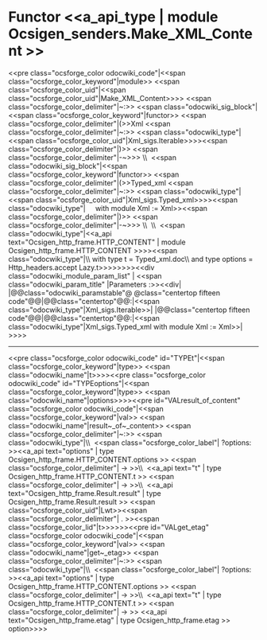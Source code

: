 =Functor <<a_api_type | module Ocsigen_senders.Make_XML_Content >> =
<<pre class="ocsforge_color odocwiki_code"|<<span class="ocsforge_color_keyword"|module>> <<span class="ocsforge_color_uid"|<<span class="ocsforge_color_uid"|Make_XML_Content>>>> <<span class="ocsforge_color_delimiter"|~:>> <<span class="odocwiki_sig_block"|<<span class="ocsforge_color_keyword"|functor>> <<span class="ocsforge_color_delimiter"|(>>Xml <<span class="ocsforge_color_delimiter"|~:>> <<span class="odocwiki_type"|<<span class="ocsforge_color_uid"|Xml_sigs.Iterable>>>><<span class="ocsforge_color_delimiter"|)>> <<span class="ocsforge_color_delimiter"|-~>>> \\  <<span class="odocwiki_sig_block"|<<span class="ocsforge_color_keyword"|functor>> <<span class="ocsforge_color_delimiter"|(>>Typed_xml <<span class="ocsforge_color_delimiter"|~:>> <<span class="odocwiki_type"|<<span class="ocsforge_color_uid"|Xml_sigs.Typed_xml>>>><<span class="odocwiki_type"|     with module Xml := Xml>><<span class="ocsforge_color_delimiter"|)>> <<span class="ocsforge_color_delimiter"|-~>>> \\  \\  <<span class="odocwiki_type"|<<a_api text="Ocsigen_http_frame.HTTP_CONTENT" | module Ocsigen_http_frame.HTTP_CONTENT >>>><<span class="odocwiki_type"|\\  with type t = Typed_xml.doc\\   and type options = Http_headers.accept Lazy.t>>>>>>>><<div class="odocwiki_module_param_list" | <<span class="odocwiki_param_title" |Parameters :>><<div|
|@@class="odocwiki_paramstable"@ @class="centertop fifteen code"@@{{{Xml}}}|@@class="centertop"@@:|<<span class="odocwiki_type"|Xml_sigs.Iterable>>|
|@@class="centertop fifteen code"@@{{{Typed_xml}}}|@@class="centertop"@@:|<<span class="odocwiki_type"|Xml_sigs.Typed_xml with module Xml := Xml>>|
>>>>

----
<<pre class="ocsforge_color odocwiki_code" id="TYPEt"|<<span class="ocsforge_color_keyword"|type>> <<span class="odocwiki_name"|t>>>><<pre class="ocsforge_color odocwiki_code" id="TYPEoptions"|<<span class="ocsforge_color_keyword"|type>> <<span class="odocwiki_name"|options>>>><<pre id="VALresult_of_content" class="ocsforge_color odocwiki_code"|<<span class="ocsforge_color_keyword"|val>> <<span class="odocwiki_name"|result~_of~_content>> <<span class="ocsforge_color_delimiter"|~:>> <<span class="odocwiki_type"|\\  <<span class="ocsforge_color_label"| ?options: >><<a_api text="options" | type Ocsigen_http_frame.HTTP_CONTENT.options >> <<span class="ocsforge_color_delimiter"| -> >>\\  <<a_api text="t" | type Ocsigen_http_frame.HTTP_CONTENT.t >> <<span class="ocsforge_color_delimiter"| -> >>\\  <<a_api text="Ocsigen_http_frame.Result.result" | type Ocsigen_http_frame.Result.result >> <<span class="ocsforge_color_uid"|Lwt>><<span class="ocsforge_color_delimiter"| . >><<span class="ocsforge_color_lid"|t>>>>>><<pre id="VALget_etag" class="ocsforge_color odocwiki_code"|<<span class="ocsforge_color_keyword"|val>> <<span class="odocwiki_name"|get~_etag>> <<span class="ocsforge_color_delimiter"|~:>> <<span class="odocwiki_type"|\\  <<span class="ocsforge_color_label"| ?options: >><<a_api text="options" | type Ocsigen_http_frame.HTTP_CONTENT.options >> <<span class="ocsforge_color_delimiter"| -> >>\\  <<a_api text="t" | type Ocsigen_http_frame.HTTP_CONTENT.t >> <<span class="ocsforge_color_delimiter"| -> >> <<a_api text="Ocsigen_http_frame.etag" | type Ocsigen_http_frame.etag >> option>>>>